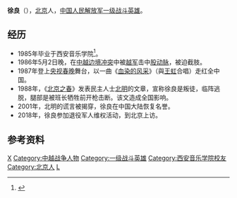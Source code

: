 {{expand|time=2014-05-23T16:22:00+00:00}}
{{NPOV|time=2020-01-12}}
'''徐良'''（{{bd|1961年2月15日|}}），[[北京|北京]]人，[[中国人民解放军|中国人民解放军]][[一级战斗英雄|一级战斗英雄]]。

== 经历 ==
*  1985年毕业于西安音乐学院<ref>{{Cite web|url=http://news.sohu.com/20060827/n245013376.shtml|title=徐良二十年的“英雄生活”-搜狐新闻|accessdate=2017-12-19|work=news.sohu.com}}</ref>。
* 1986年5月2日晚，在[[兩山戰役|中越边境冲突]]中被[[越南人民军|越军]]击中[[股动脉|股动脉]]，被迫截肢。
* 1987年登上[[中国中央电视台春节联欢晚会|央视春晚]]舞台，以一曲《[[血染的风采|血染的风采]]》（與[[王虹_(歌手)|王虹]]合唱）走红全中国。
* 1988年，《[[北京之春_(雜誌)|北京之春]]》发表民主人士[[北明|北明]]的文章，宣称徐良是叛徒，临阵逃脱，腿部是被班长牺牲前开枪击断。该文造成全国影响。
* 2001年，北明的谎言被揭穿，徐良在中国大陆恢复名誉。
* 2018年，徐良参加退役军人维权活动，到北京上访。

== 参考资料 ==
{{Reflist|2}}

{{China-bio-stub}}
[[Category:中国人民解放军陆军人物|X]]
[[Category:中越战争人物|Category:中越战争人物]]
[[Category:一级战斗英雄|Category:一级战斗英雄]]
[[Category:西安音乐学院校友|Category:西安音乐学院校友]]
[[Category:北京人|Category:北京人]]
[[Category:徐姓|L]]